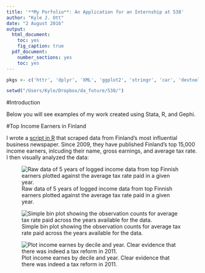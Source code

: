 ```yaml
---
title: '**My Porfolio**: An Application for an Internship at 538'
author: "Kyle J. Ott"
date: "2 August 2016"
output:
  html_document:
    toc: yes
    fig_caption: true
  pdf_document:
    number_sections: yes
    toc: yes
---
```

```r
pkgs <- c('httr', 'dplyr', 'XML', 'ggplot2', 'stringr', 'car', 'devtools', 'rsdmx', 'stargazer', 'knitr', 'CausalImpact', 'tidyr', 'reshape2', 'sandwich', 'lmtest', 'plm')

setwd("/Users/Kyle/Dropbox/da_future/538/")
```

\pagebreak

#Introduction

Below you will see examples of my work created using Stata, R, and Gephi.

#Top Income Earners in Finland

I wrote a [script in R ](https://github.com/kylejott/Final_Project/blob/master/data_scraping.R) that scraped data from Finland's most influential business newspaper. Since 2009, they have published Finland's top 15,000 income earners, inlcuding their name, gross earnings, and average tax rate. I then visually analyzed the data:

![Raw data of 5 years of logged income data from top Finnish earners plotted against the average tax rate paid in a given year.](fin3.png)

![Simple bin plot showing the observation counts for average tax rate paid across the years available for the data.](fin6.png)

![Plot income earnes by decile and year. Clear evidence that there was indeed a tax reform in 2011.](fin8.png)






